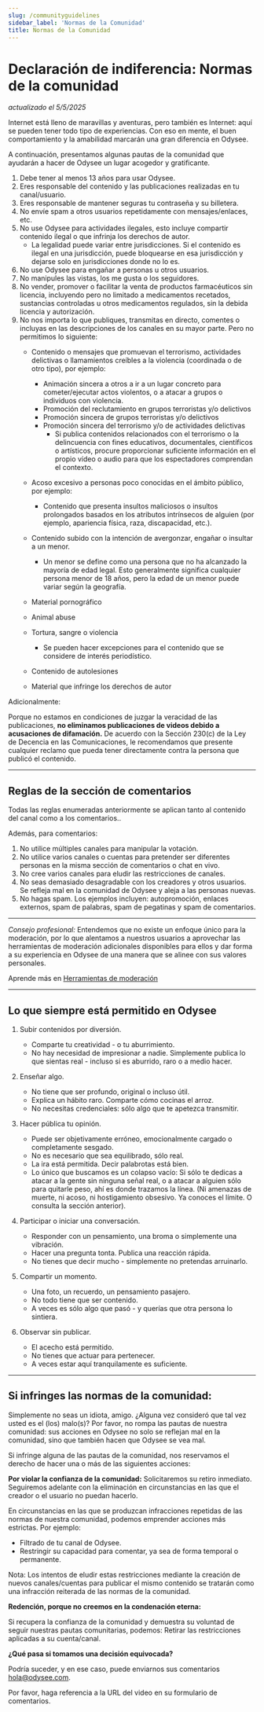```yaml
---
slug: /communityguidelines
sidebar_label: 'Normas de la Comunidad'
title: Normas de la Comunidad
---
```


# Declaración de indiferencia: Normas de la comunidad
*actualizado el 5/5/2025*

Internet está lleno de maravillas y aventuras, pero también es Internet: aquí se pueden tener todo tipo de experiencias. Con eso en mente, el buen comportamiento y la amabilidad marcarán una gran diferencia en Odysee.

A continuación, presentamos algunas pautas de la comunidad que ayudarán a hacer de Odysee un lugar acogedor y gratificante.

1. Debe tener al menos 13 años para usar Odysee.
2. Eres responsable del contenido y las publicaciones realizadas en tu canal/usuario.
3. Eres responsable de mantener seguras tu contraseña y su billetera.
4. No envíe spam a otros usuarios repetidamente con mensajes/enlaces, etc.
5. No use Odysee para actividades ilegales, esto incluye compartir contenido ilegal o que infrinja los derechos de autor.
	* La legalidad puede variar entre jurisdicciones. Si el contenido es ilegal en una jurisdicción, puede bloquearse en esa jurisdicción y dejarse solo en jurisdicciones donde no lo es.
7. No use Odysee para engañar a personas u otros usuarios.
8. No manipules las vistas, los me gusta o los seguidores.
9. No vender, promover o facilitar la venta de productos farmacéuticos sin licencia, incluyendo pero no limitado a medicamentos recetados, sustancias controladas u otros medicamentos regulados, sin la debida licencia y autorización.
10. No nos importa lo que publiques, transmitas en directo, comentes o incluyas en las descripciones de los canales en su mayor parte. Pero no permitimos lo siguiente:
    *   Contenido o mensajes que promuevan el terrorismo, actividades delictivas o llamamientos creíbles a la violencia (coordinada o de otro tipo), por ejemplo:
        *   Animación sincera a otros a ir a un lugar concreto para cometer/ejecutar actos violentos, o a atacar a grupos o individuos con violencia.
        *   Promoción del reclutamiento en grupos terroristas y/o delictivos
        *   Promoción sincera de grupos terroristas y/o delictivos
        *   Promoción sincera del terrorismo y/o de actividades delictivas
            - Si publica contenidos relacionados con el terrorismo o la delincuencia con fines educativos, documentales, científicos o artísticos, procure proporcionar suficiente información en el propio vídeo o audio para que los espectadores comprendan el contexto.

    *   Acoso excesivo a personas poco conocidas en el ámbito público, por ejemplo:
        *   Contenido que presenta insultos maliciosos o insultos prolongados basados en los atributos intrínsecos de alguien (por ejemplo, apariencia física, raza, discapacidad, etc.).
    *   Contenido subido con la intención de avergonzar, engañar o insultar a un menor.

        *   Un menor se define como una persona que no ha alcanzado la mayoría de edad legal. Esto generalmente significa cualquier persona menor de 18 años, pero la edad de un menor puede variar según la geografía.

    *   Material pornográfico
    *   Animal abuse
    *   Tortura, sangre o violencia
        *   Se pueden hacer excepciones para el contenido que se considere de interés periodístico.
    *   Contenido de autolesiones
    *   Material que infringe los derechos de autor

Adicionalmente:

Porque no estamos en condiciones de juzgar la veracidad de las publicaciones, **no eliminamos publicaciones de videos debido a acusaciones de difamación.** De acuerdo con la Sección 230(c) de la Ley de Decencia en las Comunicaciones, le recomendamos que presente cualquier reclamo que pueda tener directamente contra la persona que publicó el contenido.

---

## Reglas de la sección de comentarios

Todas las reglas enumeradas anteriormente se aplican tanto al contenido del canal como a los comentarios.. 

Además, para comentarios:

1. No utilice múltiples canales para manipular la votación.
2. No utilice varios canales o cuentas para pretender ser diferentes personas en la misma sección de comentarios o chat en vivo.
3. No cree varios canales para eludir las restricciones de canales.
4. No seas demasiado desagradable con los creadores y otros usuarios. Se refleja mal en la comunidad de Odysee y aleja a las personas nuevas.
5. No hagas spam. Los ejemplos incluyen: autopromoción, enlaces externos, spam de palabras, spam de pegatinas y spam de comentarios.

---

_Consejo profesional:_ Entendemos que no existe un enfoque único para la moderación, por lo que alentamos a nuestros usuarios a aprovechar las herramientas de moderación adicionales disponibles para ellos y dar forma a su experiencia en Odysee de una manera que se alinee con sus valores personales.

Aprende más en [Herramientas de moderación](https://odysee.com/@ayuda:7/herramientas-de-moderaci%C3%B3n:2)

---

## Lo que siempre está permitido en Odysee

1. Subir contenidos por diversión.
    *   Comparte tu creatividad - o tu aburrimiento.
    *   No hay necesidad de impresionar a nadie. Simplemente publica lo que sientas real - incluso si es aburrido, raro o a medio hacer.

2. Enseñar algo.
    *   No tiene que ser profundo, original o incluso útil.
    *   Explica un hábito raro. Comparte cómo cocinas el arroz.
    *   No necesitas credenciales: sólo algo que te apetezca transmitir.

3. Hacer pública tu opinión.
    *   Puede ser objetivamente erróneo, emocionalmente cargado o completamente sesgado.
    *   No es necesario que sea equilibrado, sólo real.
    *   La ira está permitida. Decir palabrotas está bien.
    *   Lo único que buscamos es un colapso vacío: Si sólo te dedicas a atacar a la gente sin ninguna señal real, o a atacar a alguien sólo para quitarle peso, ahí es donde trazamos la línea. (Ni amenazas de muerte, ni acoso, ni hostigamiento obsesivo. Ya conoces el límite. O consulta la sección anterior).

4. Participar o iniciar una conversación.
    *   Responder con un pensamiento, una broma o simplemente una vibración.
    *   Hacer una pregunta tonta. Publica una reacción rápida.
    *   No tienes que decir mucho - simplemente no pretendas arruinarlo.

5. Compartir un momento.
    *   Una foto, un recuerdo, un pensamiento pasajero.
    *   No todo tiene que ser contenido.
    *   A veces es sólo algo que pasó - y querías que otra persona lo sintiera.

6. Observar sin publicar.
    *   El acecho está permitido.
    *   No tienes que actuar para pertenecer.
    *   A veces estar aquí tranquilamente es suficiente.

---

## Si infringes las normas de la comunidad:

Simplemente no seas un idiota, amigo. ¿Alguna vez consideró que tal vez usted es el (los) malo(s)?
Por favor, no rompa las pautas de nuestra comunidad: sus acciones en Odysee no solo se reflejan mal en la comunidad, sino que también hacen que Odysee se vea mal. 

Si infringe alguna de las pautas de la comunidad, nos reservamos el derecho de hacer una o más de las siguientes acciones:

**Por violar la confianza de la comunidad:**
Solicitaremos su retiro inmediato. Seguiremos adelante con la eliminación en circunstancias en las que el creador o el usuario no puedan hacerlo.

En circunstancias en las que se produzcan infracciones repetidas de las normas de nuestra comunidad, podemos emprender acciones más estrictas. Por ejemplo:

* Filtrado de tu canal de Odysee.
* Restringir su capacidad para comentar, ya sea de forma temporal o permanente.

Nota: Los intentos de eludir estas restricciones mediante la creación de nuevos canales/cuentas para publicar el mismo contenido se tratarán como una infracción reiterada de las normas de la comunidad.

**Redención, porque no creemos en la condenación eterna:**

Si recupera la confianza de la comunidad y demuestra su voluntad de seguir nuestras pautas comunitarias, podemos: Retirar las restricciones aplicadas a su cuenta/canal.

**¿Qué pasa si tomamos una decisión equivocada?**

Podría suceder, y en ese caso, puede enviarnos sus comentarios hola@odysee.com.

Por favor, haga referencia a la URL del video en su formulario de comentarios.
